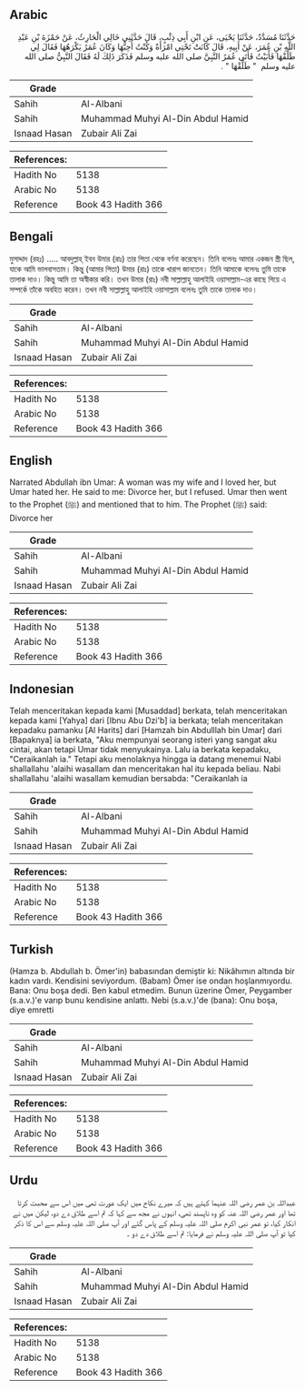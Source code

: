 ## Arabic


<div dir="rtl" lang="ar" style={{fontSize:'larger',backgroundColor:'#f8f9fa',padding:20}}>
حَدَّثَنَا مُسَدَّدٌ، حَدَّثَنَا يَحْيَى، عَنِ ابْنِ أَبِي ذِئْبٍ، قَالَ حَدَّثَنِي خَالِي الْحَارِثُ، عَنْ حَمْزَةَ بْنِ عَبْدِ اللَّهِ بْنِ عُمَرَ، عَنْ أَبِيهِ، قَالَ كَانَتْ تَحْتِي امْرَأَةٌ وَكُنْتُ أُحِبُّهَا وَكَانَ عُمَرُ يَكْرَهُهَا فَقَالَ لِي طَلِّقْهَا فَأَبَيْتُ فَأَتَى عُمَرُ النَّبِيَّ صلى الله عليه وسلم فَذَكَرَ ذَلِكَ لَهُ فَقَالَ النَّبِيُّ صلى الله عليه وسلم ‏ "‏ طَلِّقْهَا ‏"‏ ‏.‏
</div>
<div style={{backgroundColor:'#f8f9fa',padding:20, marginBottom: 10}}><table> <thead> <tr> <th>Grade</th> <th></th> </tr> </thead> <tbody> <tr><td>Sahih</td><td>Al-Albani</td></tr><tr><td>Sahih</td><td>Muhammad Muhyi Al-Din Abdul Hamid</td></tr><tr><td>Isnaad Hasan</td><td>Zubair Ali Zai</td></tr></tbody></table><table> <thead> <tr> <th>References:</th> <th></th> </tr> </thead> <tbody><tr><td>Hadith No</td><td>5138</td></tr><tr><td>Arabic No</td><td>5138</td></tr><tr><td>Reference</td><td>Book 43 Hadith 366</td></tr></tbody></table></div>

## Bengali


<div dir="ltr" lang="bn" style={{fontSize:'larger',backgroundColor:'#f8f9fa',padding:20}}>
মুসাদ্দাদ (রহঃ) ..... আবদুল্লাহ্‌ ইবন উমার (রাঃ) তার পিতা থেকে বর্ণনা করেছেন। তিনি বলেনঃ আমার একজন স্ত্রী ছিল, যাকে আমি ভালবাসতাম। কিন্তু (আমার পিতা) উমার (রাঃ) তাকে খারাপ জানতেন। তিনি আমাকে বলেনঃ তুমি তাকে তালাক দাও। কিন্তু আমি তা অস্বীকার করি। তখন উমার (রাঃ) নবী সাল্লাল্লাহু আলাইহি ওয়াসাল্লাম-এর কাছে গিয়ে এ সম্পর্কে তাঁকে অবহিত করেন। তখন নবী সাল্লাল্লাহু আলাইহি ওয়াসাল্লাম বলেনঃ তুমি তাকে তালাক দাও।
</div>
<div style={{backgroundColor:'#f8f9fa',padding:20, marginBottom: 10}}><table> <thead> <tr> <th>Grade</th> <th></th> </tr> </thead> <tbody> <tr><td>Sahih</td><td>Al-Albani</td></tr><tr><td>Sahih</td><td>Muhammad Muhyi Al-Din Abdul Hamid</td></tr><tr><td>Isnaad Hasan</td><td>Zubair Ali Zai</td></tr></tbody></table><table> <thead> <tr> <th>References:</th> <th></th> </tr> </thead> <tbody><tr><td>Hadith No</td><td>5138</td></tr><tr><td>Arabic No</td><td>5138</td></tr><tr><td>Reference</td><td>Book 43 Hadith 366</td></tr></tbody></table></div>

## English


<div dir="ltr" lang="en" style={{fontSize:'larger',backgroundColor:'#f8f9fa',padding:20}}>
Narrated Abdullah ibn Umar: A woman was my wife and I loved her, but Umar hated her. He said to me: Divorce her, but I refused. Umar then went to the Prophet (ﷺ) and mentioned that to him. The Prophet (ﷺ) said: Divorce her
</div>
<div style={{backgroundColor:'#f8f9fa',padding:20, marginBottom: 10}}><table> <thead> <tr> <th>Grade</th> <th></th> </tr> </thead> <tbody> <tr><td>Sahih</td><td>Al-Albani</td></tr><tr><td>Sahih</td><td>Muhammad Muhyi Al-Din Abdul Hamid</td></tr><tr><td>Isnaad Hasan</td><td>Zubair Ali Zai</td></tr></tbody></table><table> <thead> <tr> <th>References:</th> <th></th> </tr> </thead> <tbody><tr><td>Hadith No</td><td>5138</td></tr><tr><td>Arabic No</td><td>5138</td></tr><tr><td>Reference</td><td>Book 43 Hadith 366</td></tr></tbody></table></div>

## Indonesian


<div dir="ltr" lang="id" style={{fontSize:'larger',backgroundColor:'#f8f9fa',padding:20}}>
Telah menceritakan kepada kami [Musaddad] berkata, telah menceritakan kepada kami [Yahya] dari [Ibnu Abu Dzi'b] ia berkata; telah menceritakan kepadaku pamanku [Al Harits] dari [Hamzah bin Abdulllah bin Umar] dari [Bapaknya] ia berkata, "Aku mempunyai seorang isteri yang sangat aku cintai, akan tetapi Umar tidak menyukainya. Lalu ia berkata kepadaku, "Ceraikanlah ia." Tetapi aku menolaknya hingga ia datang menemui Nabi shallallahu 'alaihi wasallam dan menceritakan hal itu kepada beliau. Nabi shallallahu 'alaihi wasallam kemudian bersabda: "Ceraikanlah ia
</div>
<div style={{backgroundColor:'#f8f9fa',padding:20, marginBottom: 10}}><table> <thead> <tr> <th>Grade</th> <th></th> </tr> </thead> <tbody> <tr><td>Sahih</td><td>Al-Albani</td></tr><tr><td>Sahih</td><td>Muhammad Muhyi Al-Din Abdul Hamid</td></tr><tr><td>Isnaad Hasan</td><td>Zubair Ali Zai</td></tr></tbody></table><table> <thead> <tr> <th>References:</th> <th></th> </tr> </thead> <tbody><tr><td>Hadith No</td><td>5138</td></tr><tr><td>Arabic No</td><td>5138</td></tr><tr><td>Reference</td><td>Book 43 Hadith 366</td></tr></tbody></table></div>

## Turkish


<div dir="ltr" lang="tr" style={{fontSize:'larger',backgroundColor:'#f8f9fa',padding:20}}>
(Hamza b. Abdullah b. Ömer'in) babasından demiştir ki: Nikâhımın altında bir kadın vardı. Kendisini seviyordum. (Babam) Ömer ise ondan hoşlanmıyordu. Bana: Onu boşa dedi. Ben kabul etmedim. Bunun üzerine Ömer, Peygamber (s.a.v.)'e varıp bunu kendisine anlattı. Nebi (s.a.v.)'de (bana): Onu boşa, diye emretti
</div>
<div style={{backgroundColor:'#f8f9fa',padding:20, marginBottom: 10}}><table> <thead> <tr> <th>Grade</th> <th></th> </tr> </thead> <tbody> <tr><td>Sahih</td><td>Al-Albani</td></tr><tr><td>Sahih</td><td>Muhammad Muhyi Al-Din Abdul Hamid</td></tr><tr><td>Isnaad Hasan</td><td>Zubair Ali Zai</td></tr></tbody></table><table> <thead> <tr> <th>References:</th> <th></th> </tr> </thead> <tbody><tr><td>Hadith No</td><td>5138</td></tr><tr><td>Arabic No</td><td>5138</td></tr><tr><td>Reference</td><td>Book 43 Hadith 366</td></tr></tbody></table></div>

## Urdu


<div dir="rtl" lang="ur" style={{fontSize:'larger',backgroundColor:'#f8f9fa',padding:20}}>
عبداللہ بن عمر رضی اللہ عنہما کہتے ہیں کہ میرے نکاح میں ایک عورت تھی میں اس سے محبت کرتا تھا اور عمر رضی اللہ عنہ کو وہ ناپسند تھی، انہوں نے مجھ سے کہا کہ تم اسے طلاق دے دو، لیکن میں نے انکار کیا، تو عمر نبی اکرم صلی اللہ علیہ وسلم کے پاس گئے اور آپ صلی اللہ علیہ وسلم سے اس کا ذکر کیا تو آپ صلی اللہ علیہ وسلم نے فرمایا: تم اسے طلاق دے دو ۔
</div>
<div style={{backgroundColor:'#f8f9fa',padding:20, marginBottom: 10}}><table> <thead> <tr> <th>Grade</th> <th></th> </tr> </thead> <tbody> <tr><td>Sahih</td><td>Al-Albani</td></tr><tr><td>Sahih</td><td>Muhammad Muhyi Al-Din Abdul Hamid</td></tr><tr><td>Isnaad Hasan</td><td>Zubair Ali Zai</td></tr></tbody></table><table> <thead> <tr> <th>References:</th> <th></th> </tr> </thead> <tbody><tr><td>Hadith No</td><td>5138</td></tr><tr><td>Arabic No</td><td>5138</td></tr><tr><td>Reference</td><td>Book 43 Hadith 366</td></tr></tbody></table></div>